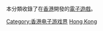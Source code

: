 本分類收錄了在[[香港|香港]]開發的[[電子遊戲|電子遊戲]]。

[[Category:香港电子游戏界|Category:香港电子游戏界]]
[[Category:各地開發電子遊戲|Hong Kong]]
